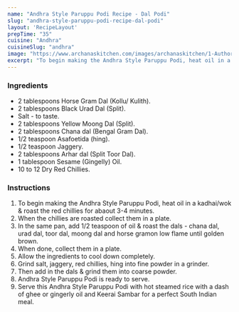 ---
name: "Andhra Style Paruppu Podi Recipe - Dal Podi"
slug: "andhra-style-paruppu-podi-recipe-dal-podi"
layout: 'RecipeLayout'
prepTime: "35"
cuisine: "Andhra"
cuisineSlug: "andhra"
image: "https://www.archanaskitchen.com/images/archanaskitchen/1-Author/Anitha_Kirubakaran/Andhra_style_paruppu_podi__Dal_podi.jpg"
excerpt: "To begin making the Andhra Style Paruppu Podi, heat oil in a kadhaiwok  roast the red chillies for abaout 3-4 minutes"
---

### Ingredients

- 2 tablespoons Horse Gram Dal (Kollu/ Kulith).
- 2 tablespoons Black Urad Dal (Split).
- Salt - to taste.
- 2 tablespoons Yellow Moong Dal (Split).
- 2 tablespoons Chana dal (Bengal Gram Dal).
- 1/2 teaspoon Asafoetida (hing).
- 1/2 teaspoon Jaggery.
- 2 tablespoons Arhar dal (Split Toor Dal).
- 1 tablespoon Sesame (Gingelly) Oil.
- 10 to 12 Dry Red Chillies.

### Instructions

1. To begin making the Andhra Style Paruppu Podi, heat oil in a kadhai/wok & roast the red chillies for abaout 3-4 minutes.
1. When the chillies are roasted collect them in a plate.
1. In the same pan, add 1/2 teaspoon of oil & roast the dals -  chana dal, urad dal, toor dal, moong dal and horse gramon low flame until golden brown.
1. When done, collect them in a plate.
1. Allow the ingredients to cool down completely.
1. Grind salt, jaggery, red chillies, hing into fine powder in a grinder.
1. Then add in the dals & grind them into coarse powder.
1. Andhra Style Paruppu Podi is ready to serve.
1. Serve this Andhra Style Paruppu Podi with hot steamed rice with a dash of ghee or gingerly oil and Keerai Sambar for a perfect South Indian meal.
